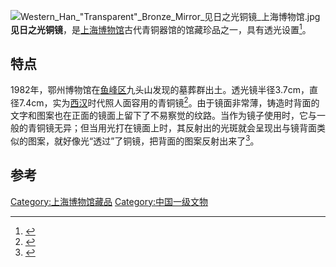 [[File:Western_Han_"Transparent"_Bronze_Mirror_见日之光铜镜_上海博物馆.jpg|thumb]]
'''见日之光铜镜'''，是[[上海博物馆|上海博物馆]]古代青铜器馆的馆藏珍品之一，具有透光设置<ref>{{Cite book|title=图说中华铜文化|last=华觉明，谭德睿主编|first=|publisher=合肥：中国科学技术大学出版社|year=2018.04|isbn=978-7-312-04445-8|location=|pages=280}}</ref>。

== 特点 ==
1982年，鄂州博物馆在[[鱼峰区|鱼峰区]]九头山发现的墓葬群出土。透光镜半径3.7cm，直径7.4cm，实为[[西汉|西汉]]时代照人面容用的青铜镜<ref>{{Cite book|title=国宝档案 1 青铜器|last=国宝档案栏目组编|first=|publisher=北京：中国民主法制出版社|year=2009.10|isbn=978-7-80219-615-5|location=|pages=255-256}}</ref>。由于镜面非常薄，铸造时背面的文字和图案也在正面的镜面上留下了不易察觉的纹路。当作为镜子使用时，它与一般的青铜镜无异；但当用光打在镜面上时，其反射出的光斑就会呈现出与镜背面类似的图案，就好像光“透过”了铜镜，把背面的图案反射出来了<ref>{{Cite book|title=国宝档案 青铜器案|last=《国宝档案》栏目组编著|first=|publisher=北京：中国民主法制出版社|year=2018.04|isbn=978-7-5162-1517-3|location=|pages=254}}</ref>。
==参考==
{{reflist}}

[[Category:上海博物馆藏品|Category:上海博物馆藏品]]
[[Category:中国一级文物|Category:中国一级文物]]